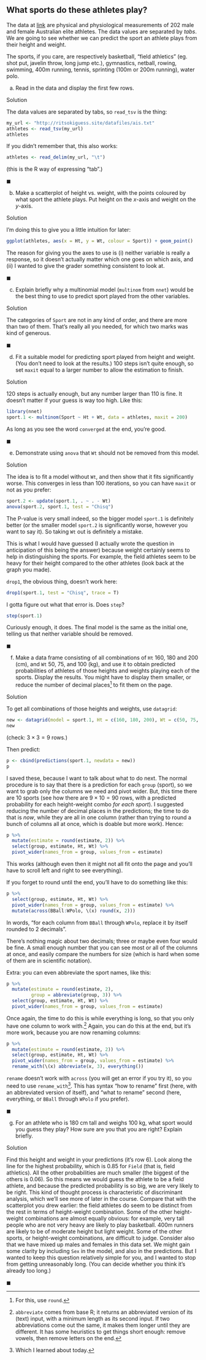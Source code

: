 
## What sports do these athletes play?

The data at [link](http://ritsokiguess.site/datafiles/ais.txt) are
physical and physiological measurements of 202 male and female
Australian elite athletes. The data values are separated by *tabs*. We
are going to see whether we can predict the sport an athlete plays from
their height and weight.

The sports, if you care, are respectively basketball, "field athletics"
(eg. shot put, javelin throw, long jump etc.), gymnastics, netball,
rowing, swimming, 400m running, tennis, sprinting (100m or 200m
running), water polo.

(a) Read in the data and display the first few rows.

Solution

The data values are separated by tabs, so `read_tsv` is the thing:

```r
my_url <- "http://ritsokiguess.site/datafiles/ais.txt"
athletes <- read_tsv(my_url)
athletes
```

If you didn't remember that, this also works:

```r
athletes <- read_delim(my_url, "\t")
```

(this is the R way of expressing "tab".)

$\blacksquare$

(b) Make a scatterplot of height vs. weight, with the points coloured by
    what sport the athlete plays. Put height on the $x$-axis and weight
    on the $y$-axis.

Solution

I'm doing this to give you a little intuition for later:

```r
ggplot(athletes, aes(x = Ht, y = Wt, colour = Sport)) + geom_point()
```

The reason for giving you the axes to use is (i) neither variable is
really a response, so it doesn't actually matter which one goes on which
axis, and (ii) I wanted to give the grader something consistent to look
at.

$\blacksquare$

(c) Explain briefly why a multinomial model (`multinom` from `nnet`)
    would be the best thing to use to predict sport played from the
    other variables.

Solution

The categories of `Sport` are not in any kind of order, and there are
more than two of them. That's really all you needed, for which two marks
was kind of generous.

$\blacksquare$

(d) Fit a suitable model for predicting sport played from height and
    weight. (You don't need to look at the results.) 100 steps isn't
    quite enough, so set `maxit` equal to a larger number to allow the
    estimation to finish.

Solution

120 steps is actually enough, but any number larger than 110 is fine. It
doesn't matter if your guess is way too high. Like this:

```r
library(nnet)
sport.1 <- multinom(Sport ~ Ht + Wt, data = athletes, maxit = 200)
```

As long as you see the word `converged` at the end, you're good.

$\blacksquare$

(e) Demonstrate using `anova` that `Wt` should not be removed from this
    model.

Solution

The idea is to fit a model without `Wt`, and then show that it fits
significantly worse. This converges in less than 100 iterations, so you
can have `maxit` or not as you prefer:

```r
sport.2 <- update(sport.1, . ~ . - Wt)
anova(sport.2, sport.1, test = "Chisq")
```

The P-value is very small indeed, so the bigger model `sport.1` is
definitely better (or the smaller model `sport.2` is significantly
worse, however you want to say it). So taking `Wt` out is definitely a
mistake.

This is what I would have guessed (I actually wrote the question in
anticipation of this being the answer) because weight certainly seems to
help in distinguishing the sports. For example, the field athletes seem
to be heavy for their height compared to the other athletes (look back
at the graph you made).

`drop1`, the obvious thing, doesn't work here:

```r
drop1(sport.1, test = "Chisq", trace = T)
```

I gotta figure out what that error is. Does `step`?

```r
step(sport.1)
```

Curiously enough, it does. The final model is the same as the initial
one, telling us that neither variable should be removed.

$\blacksquare$

(f) Make a data frame consisting of all combinations of `Ht` 160, 180
    and 200 (cm), and `Wt` 50, 75, and 100 (kg), and use it to obtain
    predicted probabilities of athletes of those heights and weights
    playing each of the sports. Display the results. You might have to
    display them smaller, or reduce the number of decimal
    places[^_oz-multi-1] to fit them on the page.

[^_oz-multi-1]: For this, use `round`.

Solution

To get all combinations of those heights and weights, use `datagrid`:

```r
new <- datagrid(model = sport.1, Ht = c(160, 180, 200), Wt = c(50, 75, 100))
new
```

(check: $3 \times 3 = 9$ rows.)

Then predict:

```r
p <- cbind(predictions(sport.1, newdata = new))
p
```

I saved these, because I want to talk about what to do next. The normal
procedure is to say that there is a prediction for each `group` (sport),
so we want to grab only the columns we need and pivot wider. But, this
time there are 10 sports (see how there are $9 \times 10 = 90$ rows,
with a predicted probability for each height-weight combo *for each
sport*). I suggested reducing the number of decimal places in the
predictions; the time to do that is *now*, while they are all in one
column (rather than trying to round a bunch of columns all at once,
which is doable but more work). Hence:

```r
p %>% 
  mutate(estimate = round(estimate, 2)) %>% 
  select(group, estimate, Ht, Wt) %>% 
  pivot_wider(names_from = group, values_from = estimate)
```

This works (although even then it might not all fit onto the page and
you'll have to scroll left and right to see everything).

If you forget to round until the end, you'll have to do something like
this:

```r
p %>% 
  select(group, estimate, Ht, Wt) %>% 
  pivot_wider(names_from = group, values_from = estimate) %>% 
  mutate(across(BBall:WPolo, \(x) round(x, 2)))
```

In words, "for each column from `BBall` through `WPolo`, replace it by
itself rounded to 2 decimals".

There's nothing magic about two decimals; three or maybe even four would
be fine. A small enough number that you can see most or all of the
columns at once, and easily compare the numbers for size (which is hard
when some of them are in scientific notation).

Extra: you can even abbreviate the sport names, like this:

```r
p %>% 
  mutate(estimate = round(estimate, 2),
         group = abbreviate(group, 3)) %>% 
  select(group, estimate, Ht, Wt) %>% 
  pivot_wider(names_from = group, values_from = estimate) 
```

Once again, the time to do this is while everything is long, so that you
only have one column to work with.[^_oz-multi-2] Again, you can do this
at the end, but it's more work, because you are now renaming columns:

[^_oz-multi-2]: `abbreviate` comes from base R; it returns an
    abbreviated version of its (text) input, with a minimum length as
    its second input. If two abbreviations come out the same, it makes
    them longer until they are different. It has some heuristics to get
    things short enough: remove vowels, then remove letters on the end.

```r
p %>% 
  mutate(estimate = round(estimate, 2)) %>% 
  select(group, estimate, Ht, Wt) %>% 
  pivot_wider(names_from = group, values_from = estimate) %>% 
  rename_with(\(x) abbreviate(x, 3), everything())
```

`rename` doesn't work with `across` (you will get an error if you try
it), so you need to use `rename_with`[^_oz-multi-3]. This has syntax
"how to rename" first (here, with an abbreviated version of itself), and
"what to rename" second (here, everything, or `BBall` through `WPolo` if
you prefer).

[^_oz-multi-3]: Which I learned about today.

$\blacksquare$

(g) For an athlete who is 180 cm tall and weighs 100 kg, what sport
    would you guess they play? How sure are you that you are right?
    Explain briefly.

Solution

Find this height and weight in your predictions (it's row 6). Look along
the line for the highest probability, which is 0.85 for `Field` (that
is, field athletics). All the other probabilities are much smaller (the
biggest of the others is 0.06). So this means we would guess the athlete
to be a field athlete, and because the predicted probability is so big,
we are very likely to be right. This kind of thought process is
characteristic of discriminant analysis, which we'll see more of later
in the course. Compare that with the scatterplot you drew earlier: the
field athletes do seem to be distinct from the rest in terms of
height-weight combination. Some of the other height-weight combinations
are almost equally obvious: for example, very tall people who are not
very heavy are likely to play basketball. 400m runners are likely to be
of moderate height but light weight. Some of the other sports, or
height-weight combinations, are difficult to judge. Consider also that
we have mixed up males and females in this data set. We might gain some
clarity by including `Sex` in the model, and also in the predictions.
But I wanted to keep this question relatively simple for you, and I
wanted to stop from getting unreasonably long. (You can decide whether
you think it's already too long.)

$\blacksquare$

